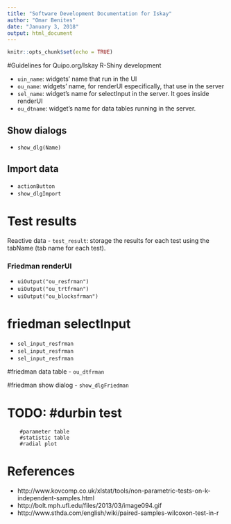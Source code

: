 ```yaml
---
title: "Software Development Documentation for Iskay"
author: "Omar Benites"
date: "January 3, 2018"
output: html_document
---
```


```r
knitr::opts_chunk$set(echo = TRUE)
```


#Guidelines for Quipo.org/Iskay R-Shiny development

- `uin_name`: widgets' name that run in the UI
- `ou_name`: widgets' name, for renderUI especifically, that use in the server
- `sel_name`: widget's name for selectInput in the server. It goes inside renderUI
- `ou_dtname`: widget's name for data tables running in the server.


## Show dialogs
- `show_dlg(Name)`

## Import data #########

- `actionButton `
- `show_dlgImport`

# Test results ########
  Reactive data 
- `test_result`: storage the results for each test using the tabName (tab name for each test).

### Friedman renderUI ########
- `uiOutput("ou_resfrman")`
- `uiOutput("ou_trtfrman")`
- `uiOutput("ou_blocksfrman")`

# friedman selectInput
- `sel_input_resfrman`
- `sel_input_resfrman`
- `sel_input_resfrman`

#friedman data table
- `ou_dtfrman`

#friedman show dialog
- `show_dlgFriedman`

# TODO: #durbin test
        #parameter table
        #statistic table
        #radial plot

# References

* http://www.kovcomp.co.uk/xlstat/tools/non-parametric-tests-on-k-independent-samples.html
* http://bolt.mph.ufl.edu/files/2013/03/image094.gif
* http://www.sthda.com/english/wiki/paired-samples-wilcoxon-test-in-r
